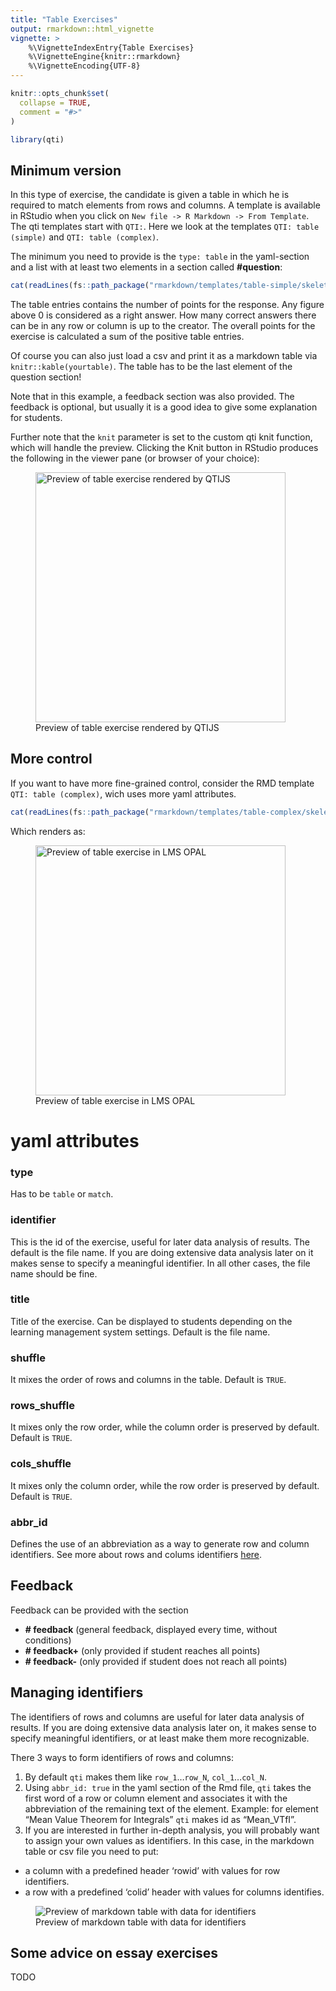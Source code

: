 ```yaml
---
title: "Table Exercises"
output: rmarkdown::html_vignette
vignette: >
    %\VignetteIndexEntry{Table Exercises}
    %\VignetteEngine{knitr::rmarkdown}
    %\VignetteEncoding{UTF-8}
---
```


```r
knitr::opts_chunk$set(
  collapse = TRUE,
  comment = "#>"
)
```

```r
library(qti)
```

## Minimum version

In this type of exercise, the candidate is given a table in which he is required to match elements from rows and columns. A template is available in RStudio when you click on `New file -> R Markdown -> From Template`. The qti templates start with `QTI:`. Here we look at the templates `QTI: table (simple)` and `QTI: table (complex)`.

The minimum you need to provide is the `type: table` in the yaml-section and a list with at least two elements in a section called **\#question**:

```r
cat(readLines(fs::path_package("rmarkdown/templates/table-simple/skeleton", "skeleton.Rmd", package = "qti")), sep = '\n')
```

The table entries contains the number of points for the response. Any figure above 0 is considered as a right answer. How many correct answers there can be in any row or column is up to the creator. The overall points for the exercise is calculated a sum of the positive table entries.

Of course you can also just load a csv and print it as a markdown table via `knitr::kable(yourtable)`. The table has to be the last element of the question section!

Note that in this example, a feedback section was also provided. The feedback is
optional, but usually it is a good idea to give some explanation for students.

Further note that the `knit` parameter is set to the custom qti knit function,
which will handle the preview. Clicking the Knit button in RStudio produces the
following in the viewer pane (or browser of your choice):

![Preview of table exercise rendered by QTIJS](screenshot_table1.png){width="400"}

## More control

If you want to have more fine-grained control, consider the RMD template `QTI: table (complex)`, wich uses more yaml attributes.

```r
cat(readLines(fs::path_package("rmarkdown/templates/table-complex/skeleton", "skeleton.Rmd", package = "qti")), sep = '\n')
```

Which renders as:

![Preview of table exercise in LMS OPAL](screenshot_table2.png){width="400"}

# yaml attributes

### type

Has to be `table` or `match`.

### identifier

This is the id of the exercise, useful for later data analysis of results. The default is the file name. If you are doing extensive data analysis later on it makes sense to
specify a meaningful identifier. In all other cases, the file name should be
fine.

### title

Title of the exercise. Can be displayed to students depending on
the learning management system settings. Default is the file name.

### shuffle

It mixes the order of rows and columns in the table. Default is `TRUE`.

### rows_shuffle

It mixes only the row order, while the column order is preserved by default. Default is `TRUE`.

### cols_shuffle

It mixes only the column order, while the row order is preserved by default. Default is `TRUE`.

### abbr_id

Defines the use of an abbreviation as a way to generate row and column identifiers. See more about rows and colums identifiers [here](#ids).

## Feedback

Feedback can be provided with the section

-   **\# feedback** (general feedback, displayed every time, without conditions)
-   **\# feedback+** (only provided if student reaches all points)
-   **\# feedback-** (only provided if student does not reach all points)

## Managing identifiers {#ids}

The identifiers of rows and columns are useful for later data analysis of results. If you are doing extensive data analysis later on, it makes sense to specify meaningful identifiers, or at least make them more recognizable.

There 3 ways to form identifiers of rows and columns:

1. By default `qti` makes them like `row_1`...`row_N`, `col_1`...`col_N`.
2. Using `abbr_id: true` in the yaml section of the Rmd file, `qti` takes the first word of a row or column element and associates it with the abbreviation of the remaining text of the element. Example: for element "Mean Value Theorem for Integrals" `qti` makes id as "Mean_VTfI".
3. If you are interested in further in-depth analysis, you will probably want to assign your own values as identifiers.  In this case, in the markdown table or csv file you need to put:
- a column with a predefined header 'rowid' with values for row identifiers.
- a row with a predefined 'colid' header with values for columns identifies.

![Preview of markdown table with data for identifiers](screenshot_table3.png)

## Some advice on essay exercises 

TODO
